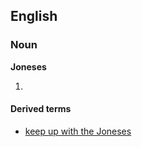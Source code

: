 ==English==

===Noun===
'''Joneses'''

#{{plural of|[[Jones]]}}

====Derived terms====
*[[keep up with the Joneses]]